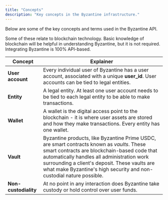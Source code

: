 ```yaml
---
title: "Concepts"
description: "Key concepts in the Byzantine infrastructure."
---
```


Below are some of the key concepts and terms used in the Byzantine API.

Some of these relate to blockchain technology. Basic knowledge of blockchain will be helpful in understanding Byzantine, but it is not required. Integrating Byzantine is 100% API-based.

| **Concept**          | **Explainer**                                                                                                                                                                                                                                                                                                    |
| -------------------- | ---------------------------------------------------------------------------------------------------------------------------------------------------------------------------------------------------------------------------------------------------------------------------------------------------------------- |
| **User account**     | Every individual user of Byzantine has a user account, associated with a unique **user_id**. User accounts can be tied to legal entities.                                                                                                                                                                        |
| **Entity**           | A legal entity. At least one user account needs to be tied to each legal entity to be able to make transactions.                                                                                                                                                                                                 |
| **Wallet**           | A wallet is the digital access point to the blockchain - it is where user assets are stored and how they make transactions. Every entity has one wallet.                                                                                                                                                         |
| **Vault**            | Byzantine products, like Byzantine Prime USDC, are smart contracts known as _vaults_. These smart contracts are blockchain-based code that automatically handles all administration work surrounding a client's deposit. These vaults are what make Byzantine's high security and non-custodial nature possible. |
| **Non-custodiality** | At no point in any interaction does Byzantine take custody or hold control over user funds.                                                                                                                                                                                                                      |